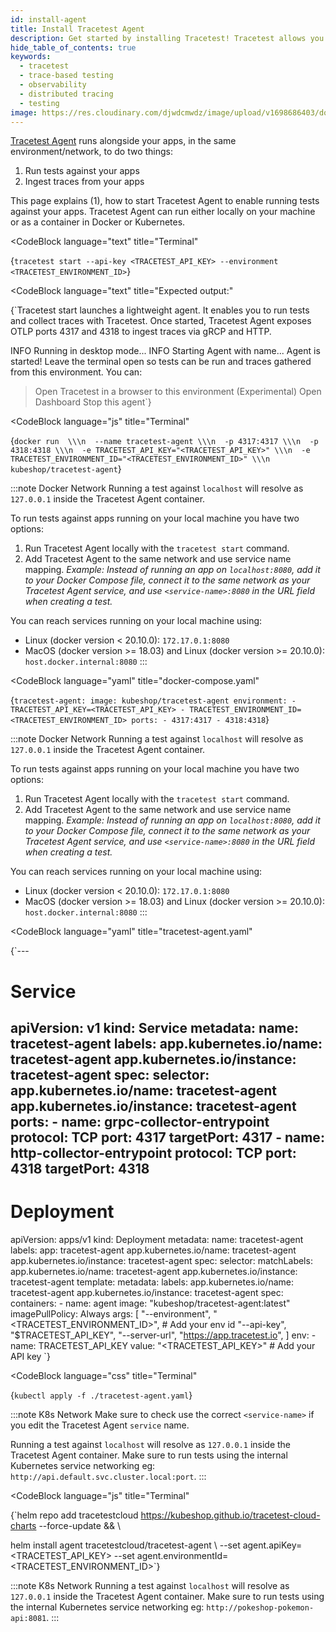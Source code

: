 ```yaml
---
id: install-agent
title: Install Tracetest Agent
description: Get started by installing Tracetest! Tracetest allows you to quickly build integration and end-to-end tests, powered by your OpenTelemetry traces.
hide_table_of_contents: true
keywords:
  - tracetest
  - trace-based testing
  - observability
  - distributed tracing
  - testing
image: https://res.cloudinary.com/djwdcmwdz/image/upload/v1698686403/docs/Blog_Thumbnail_14_rsvkmo.jpg
---
```



[Tracetest Agent](/concepts/agent) runs alongside your apps, in the same environment/network, to do two things:

1. Run tests against your apps
2. Ingest traces from your apps

This page explains (1), how to start Tracetest Agent to enable running tests against your apps. Tracetest Agent can run either locally on your machine or as a container in Docker or Kubernetes.

<Tabs groupId="installation">
<TabItem value="cli" label="Tracetest CLI" default>

<CodeBlock
  language="text"
  title="Terminal"
>
{`tracetest start --api-key <TRACETEST_API_KEY> --environment <TRACETEST_ENVIRONMENT_ID>`}
</CodeBlock>

<CodeBlock
  language="text"
  title="Expected output:"
>
{`Tracetest start launches a lightweight agent. It enables you to run tests and collect traces with Tracetest.
Once started, Tracetest Agent exposes OTLP ports 4317 and 4318 to ingest traces via gRCP and HTTP.

 INFO  Running in desktop mode...
 INFO  Starting Agent with name...
Agent is started! Leave the terminal open so tests can be run and traces gathered from this environment.
You can:
> Open Tracetest in a browser to this environment
  (Experimental) Open Dashboard
  Stop this agent`}
</CodeBlock>

</TabItem>
<TabItem value="docker" label="Docker">

<CodeBlock
    language="js"
    title="Terminal"
>
{`docker run  \\\n  --name tracetest-agent \\\n  -p 4317:4317 \\\n  -p 4318:4318 \\\n  -e TRACETEST_API_KEY="<TRACETEST_API_KEY>" \\\n  -e TRACETEST_ENVIRONMENT_ID="<TRACETEST_ENVIRONMENT_ID>" \\\n  kubeshop/tracetest-agent`}
</CodeBlock>

:::note Docker Network
Running a test against `localhost` will resolve as `127.0.0.1` inside the Tracetest Agent container.

To run tests against apps running on your local machine you have two options:

1. Run Tracetest Agent locally with the `tracetest start` command.
2. Add Tracetest Agent to the same network and use service name mapping. *Example: Instead of running an app on `localhost:8080`, add it to your Docker Compose file, connect it to the same network as your Tracetest Agent service, and use `<service-name>:8080` in the URL field when creating a test.*

You can reach services running on your local machine using:

- Linux (docker version < 20.10.0): `172.17.0.1:8080`
- MacOS (docker version >= 18.03) and Linux (docker version >= 20.10.0): `host.docker.internal:8080`
:::

</TabItem>
<TabItem value="docker-compose" label="Docker Compose">

<CodeBlock
    language="yaml"
    title="docker-compose.yaml"
>
{`tracetest-agent:
  image: kubeshop/tracetest-agent
  environment:
    - TRACETEST_API_KEY=<TRACETEST_API_KEY>
    - TRACETEST_ENVIRONMENT_ID=<TRACETEST_ENVIRONMENT_ID>
  ports:
    - 4317:4317
    - 4318:4318`}
</CodeBlock>

:::note Docker Network
Running a test against `localhost` will resolve as `127.0.0.1` inside the Tracetest Agent container.

To run tests against apps running on your local machine you have two options:

1. Run Tracetest Agent locally with the `tracetest start` command.
2. Add Tracetest Agent to the same network and use service name mapping. *Example: Instead of running an app on `localhost:8080`, add it to your Docker Compose file, connect it to the same network as your Tracetest Agent service, and use `<service-name>:8080` in the URL field when creating a test.*

You can reach services running on your local machine using:

- Linux (docker version < 20.10.0): `172.17.0.1:8080`
- MacOS (docker version >= 18.03) and Linux (docker version >= 20.10.0): `host.docker.internal:8080`
:::

</TabItem>
<TabItem value="kubernetes" label="Kubernetes">

<CodeBlock
    language="yaml"
    title="tracetest-agent.yaml"
>
{`---
# Service
apiVersion: v1
kind: Service
metadata:
  name: tracetest-agent
  labels:
    app.kubernetes.io/name: tracetest-agent
    app.kubernetes.io/instance: tracetest-agent
spec:
  selector:
    app.kubernetes.io/name: tracetest-agent
    app.kubernetes.io/instance: tracetest-agent
  ports:
    - name: grpc-collector-entrypoint
      protocol: TCP
      port: 4317
      targetPort: 4317
    - name: http-collector-entrypoint
      protocol: TCP
      port: 4318
      targetPort: 4318
---
# Deployment
apiVersion: apps/v1
kind: Deployment
metadata:
  name: tracetest-agent
  labels:
    app: tracetest-agent
    app.kubernetes.io/name: tracetest-agent
    app.kubernetes.io/instance: tracetest-agent
spec:
  selector:
    matchLabels:
      app.kubernetes.io/name: tracetest-agent
      app.kubernetes.io/instance: tracetest-agent
  template:
    metadata:
      labels:
        app.kubernetes.io/name: tracetest-agent
        app.kubernetes.io/instance: tracetest-agent
    spec:
      containers:
        - name: agent
          image: "kubeshop/tracetest-agent:latest"
          imagePullPolicy: Always
          args: [
            "--environment",
            "<TRACETEST_ENVIRONMENT_ID>", # Add your env id
            "--api-key",
            "$TRACETEST_API_KEY",
            "--server-url",
            "https://app.tracetest.io",
          ]
          env:
          - name: TRACETEST_API_KEY
            value: "<TRACETEST_API_KEY>" # Add your API key
`}
</CodeBlock>

<CodeBlock
    language="css"
    title="Terminal"
>
{`kubectl apply -f ./tracetest-agent.yaml`}
</CodeBlock>

:::note K8s Network
Make sure to check use the correct `<service-name>` if you edit the Tracetest Agent `service` name.

Running a test against `localhost` will resolve as `127.0.0.1` inside the Tracetest Agent container.
Make sure to run tests using the internal Kubernetes service networking eg: `http://api.default.svc.cluster.local:port`.
:::

</TabItem>
<TabItem value="helm" label="Helm">

<CodeBlock
    language="js"
    title="Terminal"
>
{`helm repo add tracetestcloud https://kubeshop.github.io/tracetest-cloud-charts --force-update && \\

helm install agent tracetestcloud/tracetest-agent \\
--set agent.apiKey=<TRACETEST_API_KEY> --set agent.environmentId=<TRACETEST_ENVIRONMENT_ID>`}
</CodeBlock>

:::note K8s Network
Running a test against `localhost` will resolve as `127.0.0.1` inside the Tracetest Agent container.
Make sure to run tests using the internal Kubernetes service networking eg: `http://pokeshop-pokemon-api:8081`.
:::

</TabItem>
</Tabs>
